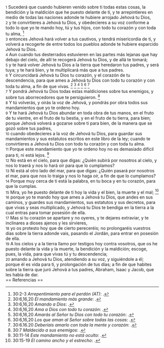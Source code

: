 {{anchor|1}} <small>1</small> Sucederá que cuando hubieren venido sobre ti todas estas cosas, la bendición y la maldición que he puesto delante de ti, y te arrepintieres en medio de todas las naciones adonde te hubiere arrojado Jehová tu Dios,<br>
{{anchor|2}} <small>2</small> y te convirtieres a Jehová tu Dios, y obedecieres a su voz conforme a todo lo que yo te mando hoy, tú y tus hijos, con todo tu corazón y con toda tu alma, <ref>30:2-3 ''Arrepentimiento para el perdón (AT)'': {{lib|LU|159|5|13}}.</ref><br>
{{anchor|3}} <small>3</small> entonces Jehová hará volver a tus cautivos, y tendrá misericordia de ti, y volverá a recogerte de entre todos los pueblos adonde te hubiere esparcido Jehová tu Dios.<br>
{{anchor|4}} <small>4</small> Aun cuando tus desterrados estuvieren en las partes más lejanas que hay debajo del cielo, de allí te recogerá Jehová tu Dios, y de allá te tomará;<br>
{{anchor|5}} <small>5</small> y te hará volver Jehová tu Dios a la tierra que heredaron tus padres, y será tuya; y te hará bien, y te multiplicará más que a tus padres.<br>
{{anchor|6}} <small>6</small> Y circuncidará Jehová tu Dios tu corazón, y el corazón de tu descendencia, para que ames a Jehová tu Dios con todo tu corazón y con toda tu alma, a fin de que vivas. <ref>30:6,16,20 ''El mandamiento más grande'': {{lib|LU|174|4|2}}.</ref> <ref>30:6,16,20 ''Amando a Dios'': {{lib|LU|110|3|8}}.</ref> <ref>30:6,16,20 ''Ama a Dios con todo tu corazón'': {{lib|LU|163|4|8}}.</ref> <ref>30:6,16,20 ''Amarás al Señor tu Dios con todo tu corazón'': {{lib|LU|131|2|2}}.</ref> <ref>30:6,16,20 ''Los que aman al Señor sobre todas las cosas'': {{lib|LU|131|2|13}}.</ref> <ref>30:6.16.20 ''Deberíais amarlo con toda la mente y corazón'': {{lib|LU|131|10|2}}.</ref><br>
{{anchor|7}} <small>7</small> Y pondrá Jehová tu Dios todas estas maldiciones sobre tus enemigos, y sobre tus aborrecedores que te persiguieron. <ref>30:7 ''Maldecido a sus enemigos'': {{lib|LU|96|5|7}}.</ref><br>
{{anchor|8}} <small>8</small> Y tú volverás, y oirás la voz de Jehová, y pondrás por obra todos sus mandamientos que yo te ordeno hoy.<br>
{{anchor|9}} <small>9</small> Y te hará Jehová tu Dios abundar en toda obra de tus manos, en el fruto de tu vientre, en el fruto de tu bestia, y en el fruto de tu tierra, para bien; porque Jehová volverá a gozarse sobre ti para bien, de la manera que se gozó sobre tus padres,<br>
{{anchor|10}} <small>10</small> cuando obedecieres a la voz de Jehová tu Dios, para guardar sus mandamientos y sus estatutos escritos en este libro de la ley; cuando te convirtieres a Jehová tu Dios con todo tu corazón y con toda tu alma.<br>
{{anchor|11}} <small>11</small> Porque este mandamiento que yo te ordeno hoy no es demasiado difícil para ti, ni está lejos. <ref>30:11-14 ''Este mandamiento no está oculto'': {{lib|LU|150|8|8}}.</ref><br>
{{anchor|12}} <small>12</small> No está en el cielo, para que digas: ¿Quién subirá por nosotros al cielo, y nos lo traerá y nos lo hará oír para que lo cumplamos?<br>
{{anchor|13}} <small>13</small> Ni está al otro lado del mar, para que digas: ¿Quién pasará por nosotros el mar, para que nos lo traiga y nos lo haga oír, a fin de que lo cumplamos?<br>
{{anchor|14}} <small>14</small> Porque muy cerca de ti está la palabra, en tu boca y en tu corazón, para que la cumplas.<br>
{{anchor|15}} <small>15</small> Mira, yo he puesto delante de ti hoy la vida y el bien, la muerte y el mal; <ref>30:15-19 ''El camino ancho y el estrecho'': {{lib|LU|166|3|3}}.</ref><br>
{{anchor|16}} <small>16</small> porque yo te mando hoy que ames a Jehová tu Dios, que andes en sus caminos, y guardes sus mandamientos, sus estatutos y sus decretos, para que vivas y seas multiplicado, y Jehová tu Dios te bendiga en la tierra a la cual entras para tomar posesión de ella.<br>
{{anchor|17}} <small>17</small> Mas si tu corazón se apartare y no oyeres, y te dejares extraviar, y te inclinares a dioses ajenos y les sirvieres,<br>
{{anchor|18}} <small>18</small> yo os protesto hoy que de cierto pereceréis; no prolongaréis vuestros días sobre la tierra adonde vais, pasando el Jordán, para entrar en posesión de ella.<br>
{{anchor|19}} <small>19</small> A los cielos y a la tierra llamo por testigos hoy contra vosotros, que os he puesto delante la vida y la muerte, la bendición y la maldición; escoge, pues, la vida, para que vivas tú y tu descendencia;<br>
{{anchor|20}} <small>20</small> amando a Jehová tu Dios, atendiendo a su voz, y siguiéndole a él; porque él es vida para ti, y prolongación de tus días; a fin de que habites sobre la tierra que juró Jehová a tus padres, Abraham, Isaac y Jacob, que les había de dar.<br>
== Referencias ==

<references />
